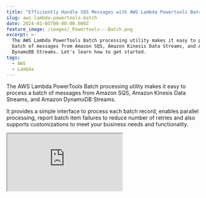 ```yaml
---
title: "Efficiently Handle SQS Messages with AWS Lambda Powertools Batch Utility"
slug: aws-lambda-powertools-batch
date: 2024-01-05T00:00:00.000Z
feature_image: /images/_Powertools---Batch.png
excerpt: >-
  The AWS Lambda PowerTools Batch processing utility makes it easy to process a
  batch of messages from Amazon SQS, Amazon Kinesis Data Streams, and Amazon
  DynamoDB Streams. Let's learn how to get started.
tags:
  - AWS
  - Lambda
---
```

The AWS Lambda PowerTools Batch processing utility makes it easy to process a batch of messages from Amazon SQS, Amazon Kinesis Data Streams, and Amazon DynamoDB Streams.

It provides a simple interface to process each batch record, enables parallel processing, report batch item failures to reduce number of retries and also supports customizations to meet your business needs and functionality.

<iframe src="https://www.youtube.com/embed/vWYj6JwuiZ4?feature=oembed" />

In this post, let’s learn how to use the Lambda Powertools Batch processing utility to process messages in batches from Amazon SQS.

_This article is sponsored by AWS and is part of my_ [_AWS Series_](/blog/tag/aws/)_._

## Native Batch Processing With AWS Lambda

Before we get into the Powertools Batch Utility Library, let’s take a look at how you would otherwise handle messages in batch from an AWS Lambda Function.

<BlogLink
  href="/blog/amazon-sqs-lambda-trigger-dotnet/"
  title="Amazon SQS and AWS Lambda Triggers in .NET"
  description="Learn how to process SQS messages from AWS Lambda Function. We will learn how to set up and trigger a .NET Lambda Function using SQS and the various configurations associated."
  authorImage="/images/logo-512x512.png"
  authorName="Rahul Nath"
  authorTitle="Rahul Pulikkot Nath"
  featureImage="/images/amazon-sqs-lambda-triggers-dotnet.jpg"
/>

The below Lambda Function handles an `SQSEvent` and processes each of the records contained in it.

```csharp
[LambdaFunction(Role = "@NotifyCustomersLambdaExecutionRole")]
public async Task<SQSBatchResponse> NotifyCustomers(
       SQSEvent evnt, ILambdaContext context)
{
    var response = new SQSBatchResponse()
    {
        BatchItemFailures = new List<SQSBatchResponse.BatchItemFailure>()
    };

    foreach (var message in evnt.Records)
    {
        try
        {
            await ProcessMessageAsync(message, context);
        }
        catch (Exception e)
        {

            context.Logger.LogError(e.Message);
            response.BatchItemFailures.Add(new SQSBatchResponse.BatchItemFailure()
            {
                ItemIdentifier = message.MessageId
            });
        }
    }

    return response;
}

private async Task ProcessMessageAsync(
       SQSEvent.SQSMessage message, ILambdaContext context)
{
    await Task.Delay(1000);
    if (message.Body.Contains("Exception"))
        throw new Exception($"Invalid Message - {message.Body}");

    Console.WriteLine($"Processed Message - {message.Body}");
}

```

It builds up a list of `BatchItemFailures` that contains the id of messages that failed to process.

Once all messages are processed, it returns the `SQSBatchResponse` with the list of `BatchItemFailures` that contains the message id's that failed to process.

<BlogLink
  href="/blog/amazon-sqs-lambda-trigger-exception-handling-dotnet/"
  title="How to Handle Exceptions When Processing SQS Messages in .NET Lambda Function"
  description="Learn how to handle exceptions, configure Dead Letter Queue, re-drive messages from Amazon SQS and how to enable batch error processing from a .NET Lambda Function."
  authorImage="/images/logo-512x512.png"
  authorName="Rahul Nath"
  authorTitle="Rahul Pulikkot Nath"
  featureImage="/images/amazon-sqs-lambda-trigger-exception-handling-dotnet.jpg"
/>

By default, SQS will retry all the messages in a batch even if only a subset of the messages fails to process.

To allow the Lambda Function to return a partial successful response as above, we need to turn on '_Report Batch Item Failures_' when setting up the Lambda Trigger on SQS.

![](/images/image.png)

Once turned on, SQS removes the messages that are processed successfully from the queue and retries the ones that failed to process.

As you can see in the Function Handler code above, we need to handle all the plumbing code required to manage the processing errors and returning the message id's from the Function.

Let's see how the Batch Utility improves this experience of building Lambda Functions to handle SQS messages.

## Powertools Batch Utility and SQS Events

To start using the Powertools Batch utility from our application, let's first add a NuGet package - [AWS.Lambda.Powertools.BatchProcessing](https://www.nuget.org/packages/AWS.Lambda.Powertools.BatchProcessing)

You can decorate the Function Handler with the `BatchProcessorAttribute` to start using the Batch utility, as shown below.

```csharp
[LambdaFunction(Role = "@NotifyCustomersLambdaExecutionRole")]
[BatchProcessor(RecordHandler = typeof(NotifyCustomerRecordHandler))]
public BatchItemFailuresResponse HandleNotifyCustomersBatch(
     SQSEvent evnt, ILambdaContext context)
{
    return SqsBatchProcessor.Result.BatchItemFailuresResponse;
}

public class NotifyCustomerRecordHandler : ISqsRecordHandler
{
    public async Task<RecordHandlerResult> HandleAsync(
        SQSEvent.SQSMessage message, CancellationToken cancellationToken)
    {
        await Task.Delay(1000);
        if (message.Body.Contains("Exception"))
            throw new Exception($"Invalid Message - {message.Body}");

        Console.WriteLine($"Processed Message - {message.Body}");

        return await Task.FromResult(RecordHandlerResult.None);
    }
}

```

The BatchProcessor takes in a property `RecordHandler` which specifies the type that will handle the processing of the individual record messages.

In this case, since we are handling SQSRecords, let's create a new class `NotifyCustomerRecordHandler` that implements the `ISqsRecordHandler` (which comes from the NuGet package).

The `HandleAsync` method takes in a single `SQSMessage` record item and contains the processing logic for the message.

The main handler function uses the `SqsBatchProcessor` helper class and returns the `BatchItemFailureResponse`. This is the list of message IDs that failed to process.

The `BatchProcessor` attribute hides all the plumbing logic required to handle exceptions and build the list of failed messages.

### Enabling Parallel Processing of Messages from SQS

The Batch Processor, by default, processes the messages sequentially, one after the other.

However, you can change this behavior if the message records within an SQS event can be processed in parallel.

```csharp
[BatchProcessor(
  RecordHandler = typeof(NotifyCustomerRecordHandler), 
  BatchParallelProcessingEnabled = true, 
  MaxDegreeOfParallelism = -1)]

```

To configure parallel message processing, specify the `BatchParallelProcessingEnabled` to true and also specify the `MaxDegreeOfParallelism` properties on the Batch Processor attribute, as shown above.

MaxDegreeOfParallelism takes three possible values

-   **1** (default) → sequential processing
-   **value > 1** → enables parallel processing
-   **\-1** → parallelism configured to vCPU count of the Lambda function

The Batch Utility also supports integrating with Amazon Kinesis and DynamoDB Streams. The only difference from the SQS is its processor type and interface for individual message handling. I'll leave that exercise for you to explore.

Have a great day!
